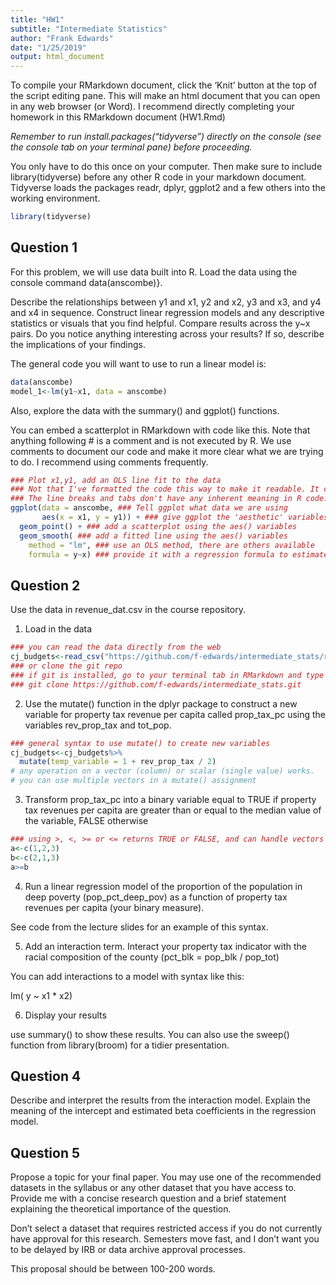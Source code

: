```yaml
---
title: "HW1"
subtitle: "Intermediate Statistics"
author: "Frank Edwards"
date: "1/25/2019"
output: html_document
---
```


To compile your RMarkdown document, click the 'Knit' button at the top of the script editing pane. This will make an html document that you can open in any web browser (or Word). I recommend directly completing your homework in this RMarkdown document (HW1.Rmd)

*Remember to run install.packages("tidyverse") directly on the console (see the console tab on your terminal pane) before proceeding.* 

You only have to do this once on your computer. Then make sure to include library(tidyverse) before any other R code in your markdown document. Tidyverse loads the packages readr, dplyr, ggplot2 and a few others into the working environment.

```r
library(tidyverse)
```

## Question 1

For this problem, we will use data built into R. Load the data using the console command data(anscombe)}. 

Describe the relationships between y1 and x1, y2 and x2, y3 and x3, and y4 and x4 in sequence. Construct linear regression models and any descriptive statistics or visuals that you find helpful. Compare results across the y~x pairs. Do you notice anything interesting across your results? If so, describe the implications of your findings.

The general code you will want to use to run a linear model is:

```r
data(anscombe)
model_1<-lm(y1~x1, data = anscombe)
```

Also, explore the data with the summary() and ggplot() functions.

You can embed a scatterplot in RMarkdown with code like this. Note that anything following # is a comment and is not executed by R. We use comments to document our code and make it more clear what we are trying to do. I recommend using comments frequently.

```r
### Plot x1,y1, add an OLS line fit to the data
### Not that I've formatted the code this way to make it readable. It could all be on one line if you wanted
### The line breaks and tabs don't have any inherent meaning in R code.
ggplot(data = anscombe, ### Tell ggplot what data we are using
       aes(x = x1, y = y1)) + ### give ggplot the 'aesthetic' variables we're using
  geom_point() + ### add a scatterplot using the aes() variables
  geom_smooth( ### add a fitted line using the aes() variables
    method = "lm", ### use an OLS method, there are others available
    formula = y~x) ### provide it with a regression formula to estimate

```

## Question 2

Use the data in revenue_dat.csv in the course repository. 

1. Load in the data

```r
### you can read the data directly from the web
cj_budgets<-read_csv("https://github.com/f-edwards/intermediate_stats/raw/master/data/revenue_dat.csv")
### or clone the git repo 
### if git is installed, go to your terminal tab in RMarkdown and type
### git clone https://github.com/f-edwards/intermediate_stats.git
```

2. Use the mutate() function in the dplyr package to construct a new variable for property tax revenue per capita called prop_tax_pc using the variables rev_prop_tax and tot_pop.

```r
### general syntax to use mutate() to create new variables
cj_budgets<-cj_budgets%>%
  mutate(temp_variable = 1 + rev_prop_tax / 2) 
# any operation on a vector (column) or scalar (single value) works. 
# you can use multiple vectors in a mutate() assignment
```

3. Transform prop_tax_pc into a binary variable equal to TRUE if property tax revenues per capita are greater than or equal to the median value of the variable, FALSE otherwise

```r
### using >, <, >= or <= returns TRUE or FALSE, and can handle vectors
a<-c(1,2,3)
b<-c(2,1,3)
a>=b
```

4. Run a linear regression model of the proportion of the population in deep poverty (pop_pct_deep_pov) as a function of property tax revenues per capita (your binary measure).

See code from the lecture slides for an example of this syntax.

5. Add an interaction term. Interact your property tax indicator with the racial composition of the county (pct_blk = pop_blk / pop_tot)

You can add interactions to a model with syntax like this:

lm( y ~ x1 * x2)

6. Display your results

use summary() to show these results. You can also use the sweep() function from library(broom) for a tidier presentation.

## Question 4

Describe and interpret the results from the interaction model. Explain the meaning of the intercept and estimated beta coefficients in the regression model.

## Question 5

Propose a topic for your final paper. You may use one of the recommended datasets in the syllabus or any other dataset that you have access to. Provide me with a concise research question and a brief statement explaining the theoretical importance of the question. 

Don't select a dataset that requires restricted access if you do not currently have approval for this research. Semesters move fast, and I don't want you to be delayed by IRB or data archive approval processes.

This proposal should be between 100-200 words.
